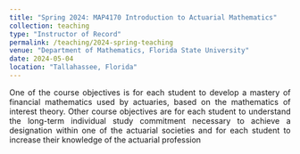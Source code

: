 ```yaml
---
title: "Spring 2024: MAP4170 Introduction to Actuarial Mathematics"
collection: teaching
type: "Instructor of Record"
permalink: /teaching/2024-spring-teaching
venue: "Department of Mathematics, Florida State University"
date: 2024-05-04
location: "Tallahassee, Florida"
---  
```


<script async src="https://pagead2.googlesyndication.com/pagead/js/adsbygoogle.js?client=ca-pub-6878992848042528"
     crossorigin="anonymous"></script>  

<div style="text-align: justify">
One of the course objectives is for each student to develop a mastery of financial mathematics used by actuaries, based on the mathematics of interest theory. Other course objectives are for each student to understand the long-term individual study commitment necessary to achieve a designation within one of the actuarial societies and for each student to increase their knowledge of the actuarial profession
</div>